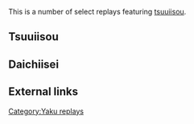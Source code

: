 This is a number of select replays featuring [[tsuuiisou]].

==Tsuuiisou==
{{Replay/Tenhou.net|
| player      = 綾人神名
| playerrank  = default
| date        = 2013-12-26
| windround   = East
| roundnumber = 1
| honba       = 0
| haipai  = 9m07p7s113344777z
| draw    = 8p
| hand    = 5777811'14'443'33z
| off     = Toimen
| agari   = 5z
| url     = http://tenhou.net/0/?log=2013122618gm-0041-0000-7d63acef&tw=3
| comment = Very fast tsuuiisou, starting with 1 honor [[ankou]] along with 3 honor pairs.
}}

{{Replay/Tenhou.net|
| player      = snufkin! 
| playerrank  = 2d
| date        = 2014-06-03
| windround   = East
| roundnumber = 4
| honba       = 0
| haipai  = 37m67p111224577z
| draw    = 2z
| hand    = 1112224445577z
| off     = Kamicha
| agari   = 5z
| url     = http://tenhou.net/0/?log=2014060308gm-00c1-0000-fa4afe6f&tw=3&ts=3
| comment = Closed tenpai with exactly the first four tile draws.  Ron 2 turns later.
}}

{{Replay/Tenhou.net|
| player      = 海家猫 
| playerrank  = 2d
| date        = 2015-12-19
| windround   = East
| roundnumber = 3
| honba       = 3
| haipai  = 14689m18p45s1445z
| draw    = 2z
| hand    = 1114455822'277'7z
| off     = Shimocha
| agari   = 4z
| url     = http://tenhou.net/0/?log=2015121903gm-00c1-0000-08875006&tw=3&ts=4
| comment = Initially had only four honor tiles but drew only honor tiles until reaching tenpai, at which point shimocha declared riichi with the winning tile. 
}}

==Daichiisei==
{{replay/Tenhou.net
| player      = 戰ヶ場原ひたぎ
| playerrank  = 4k
| date        = 2015-04-11
| windround   = E
| roundnumber = 1
| honba       = 0
|haipai=4m19p133s3345667z
|draw=7m
|hand=1223344556677z
|agari=1z
|comment= Toimen disconnected. Passed a very early Hatsu discard and committed to [[kokushi musou]] at the onset, switched to daichiisei at the decision point. Never had another opportunity to form a [[koutsu]].
|url=http://tenhou.net/0/?log=2015041115gm-0009-0000-164efd58&tw=0&ts=0
}}

{{replay/Tenhou.net
| player      = asto
| playerrank  = 6k
| date        = 2014-01-12
| windround   = East
| roundnumber = 2
| honba       = 0
|haipai=56p269s11233567z
|draw=4z
|hand=1122334556677z
|off=kamicha
|agari=4z
|comment= Toimen disconnected.  Hand transitioned from developing honroutou towards tsuuiisou (daichiisei), breaking a [[tenpai]] in the process. No opportunities to call a [[pon]] after the first round of discards.
|url=http://tenhou.net/0/?log=2014012115gm-0049-0000-6270bfa6&tw=3&ts=2
}}
== External links ==

{{Navbox yaku replays}}

[[Category:Yaku replays]]